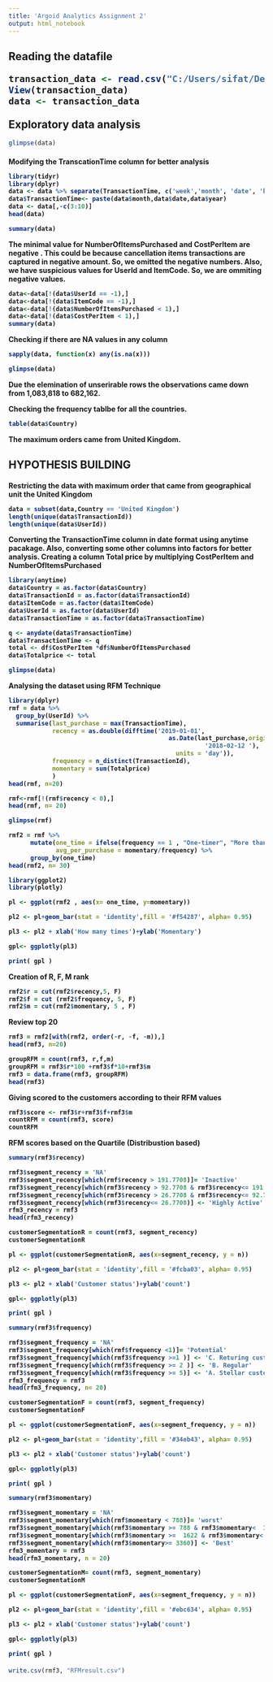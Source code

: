 ---
title: 'Argoid Analytics Assignment 2'
output: html_notebook
---
<b><h2>Reading the datafile

```{r}
transaction_data <- read.csv("C:/Users/sifat/Desktop/transaction_data.csv")
View(transaction_data)
data <- transaction_data

```

Exploratory data analysis</h2></b>

```{r}
glimpse(data)

```

<h4>Modifying the TranscationTime column for better analysis
```{r}
library(tidyr)
library(dplyr)
data <- data %>% separate(TransactionTime, c('week','month', 'date', 'hour','min','sec', 'zone','year'))
data$TransactionTime<- paste(data$month,data$date,data$year)
data <- data[,-c(3:10)]
head(data)

```

```{r}
summary(data)
```

The minimal value for NumberOfItemsPurchased and  CostPerItem  are negative . This could be because cancellation items transactions are captured in negative amount. So, we omitted the negative numbers.
Also, we have suspicious values for UserId and ItemCode.
So, we are ommiting negative values.
```{r}
data<-data[!(data$UserId == -1),]
data<-data[!(data$ItemCode == -1),]
data<-data[!(data$NumberOfItemsPurchased < 1),]
data<-data[!(data$CostPerItem < 1),]
summary(data)

```

Checking if there are NA values in any column
```{r}
sapply(data, function(x) any(is.na(x)))
```

```{r}
glimpse(data)
```

Due the elemination of unserirable rows the observations came down from 1,083,818 to 682,162. 

Checking the frequency tablbe for all the countries.

```{r}
table(data$Country)
```
The maximum orders came from United Kingdom.</h4>


<b><h2>HYPOTHESIS BUILDING</h2></b>

<h4>Restricting the data with maximum order that came from geographical unit the United Kingdom

```{r}
data = subset(data,Country == 'United Kingdom')
length(unique(data$TransactionId))
length(unique(data$UserId))
```

Converting the TransactionTime column in date format using anytime pacakage.
Also, converting some other columns into factors for better analysis.
Creating a column Total price by multiplying CostPerItem and NumberOfItemsPurchased
```{r}
library(anytime)
data$Country = as.factor(data$Country)
data$TransactionId = as.factor(data$TransactionId)
data$ItemCode = as.factor(data$ItemCode)
data$UserId = as.factor(data$UserId)
data$TransactionTime = as.factor(data$TransactionTime)

q <- anydate(data$TransactionTime)
data$TransactionTime <- q
total <- df$CostPerItem *df$NumberOfItemsPurchased
data$Totalprice <- total
```

```{r}
glimpse(data)
```

Analysing the dataset using RFM Technique

```{r}
library(dplyr)
rmf = data %>% 
  group_by(UserId) %>%
  summarise(last_purchase = max(TransactionTime),
            recency = as.double(difftime('2019-01-01',
                                            as.Date(last_purchase,origin= 
                                                      '2018-02-12 '),
                                              units = 'day')),
            frequency = n_distinct(TransactionId),
            momentary = sum(Totalprice)
            )
head(rmf, n=20)

rmf<-rmf[!(rmf$recency < 0),]
head(rmf, n= 20)

```

```{r}
glimpse(rmf)
```

```{r}
rmf2 = rmf %>%
      mutate(one_time = ifelse(frequency == 1 , "One-timer", "More than once"),
             avg_per_purchase = momentary/frequency) %>%
      group_by(one_time)
head(rmf2, n= 30)

```
```{r}
library(ggplot2)
library(plotly)

pl <- ggplot(rmf2 , aes(x= one_time, y=momentary))

pl2 <- pl+geom_bar(stat = 'identity',fill = '#f54287', alpha= 0.95)

pl3 <- pl2 + xlab('How many times')+ylab('Momentary')

gpl<- ggplotly(pl3)

print( gpl )
```
Creation of R, F, M rank

```{r}
rmf2$r = cut(rmf2$recency,5, F)
rmf2$f = cut (rmf2$frequency, 5, F)
rmf2$m = cut(rmf2$momentary, 5 , F)

```

Review top 20
```{r}
rmf3 = rmf2[with(rmf2, order(-r, -f, -m)),]
head(rmf3, n=20)
```

```{r}
groupRFM = count(rmf3, r,f,m)
groupRFM = rmf3$r*100 +rmf3$f*10+rmf3$m
rmf3 = data.frame(rmf3, groupRFM)
head(rmf3)

```
Giving scored to the customers according to their RFM values

```{r}
rmf3$score <- rmf3$r+rmf3$f+rmf3$m
countRFM = count(rmf3, score)
countRFM
```
RFM scores based on the Quartile (Distribustion based)


```{r}
summary(rmf3$recency)
```

```{r}
rmf3$segment_recency = 'NA'
rmf3$segment_recency[which(rmf$recency > 191.7708)]= 'Inactive'
rmf3$segment_recency[which(rmf3$recency > 92.7708 & rmf3$recency<= 191.7708)] <- 'Temporary idle'
rmf3$segment_recency[which(rmf3$recency > 26.7708 & rmf3$recency<= 92.7708)] <- 'Frequent'
rmf3$segment_recency[which(rmf3$recency<= 26.7708)] <- 'Highly Active'
rfm3_recency = rmf3
head(rfm3_recency)

```

```{r}
customerSegmentationR = count(rmf3, segment_recency)
customerSegmentationR
```

```{r}
pl <- ggplot(customerSegmentationR, aes(x=segment_recency, y = n))

pl2 <- pl+geom_bar(stat = 'identity',fill = '#fcba03', alpha= 0.95)

pl3 <- pl2 + xlab('Customer status')+ylab('count')

gpl<- ggplotly(pl3)

print( gpl )

```

```{r}
summary(rmf3$frequency)
```

```{r}
rmf3$segment_frequency = 'NA'
rmf3$segment_frequency[which(rmf$frequency <1)]= 'Potential'
rmf3$segment_frequency[which(rmf3$frequency >=1 )] <- 'C. Returing customer'
rmf3$segment_frequency[which(rmf3$frequency >= 2 )] <- 'B. Regular'
rmf3$segment_frequency[which(rmf3$frequency >= 5)] <- 'A. Stellar customer'
rfm3_frequency = rmf3
head(rfm3_frequency, n= 20)
```

```{r}
customerSegmentationF = count(rmf3, segment_frequency)
customerSegmentationF

```

```{r}
pl <- ggplot(customerSegmentationF, aes(x=segment_frequency, y = n))

pl2 <- pl+geom_bar(stat = 'identity',fill = '#34eb43', alpha= 0.95)

pl3 <- pl2 + xlab('Customer status')+ylab('count')

gpl<- ggplotly(pl3)

print( gpl )
```

```{r}
summary(rmf3$momentary)
```

```{r}
rmf3$segment_momentary = 'NA'
rmf3$segment_momentary[which(rmf$momentary < 788)]= 'worst'
rmf3$segment_momentary[which(rmf3$momentary >= 788 & rmf3$momentary<  1622 )] <- 'Top 75%'
rmf3$segment_momentary[which(rmf3$momentary >=  1622 & rmf3$momentary< 3360)] <- 'Top 50%'
rmf3$segment_momentary[which(rmf3$momentary>= 3360)] <- 'Best'
rfm3_momentary = rmf3
head(rfm3_momentary, n = 20)
```
```{r}
customerSegmentationM= count(rmf3, segment_momentary)
customerSegmentationM
```

```{r}
pl <- ggplot(customerSegmentationF, aes(x=segment_frequency, y = n))

pl2 <- pl+geom_bar(stat = 'identity',fill = '#ebc634', alpha= 0.95)

pl3 <- pl2 + xlab('Customer status')+ylab('count')

gpl<- ggplotly(pl3)

print( gpl )
```
</h4>
```{r}
write.csv(rmf3, "RFMresult.csv")

```

